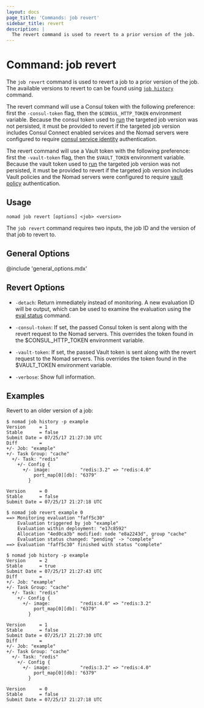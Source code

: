 ```yaml
---
layout: docs
page_title: 'Commands: job revert'
sidebar_title: revert
description: |
  The revert command is used to revert to a prior version of the job.
---
```


# Command: job revert

The `job revert` command is used to revert a job to a prior version of the
job. The available versions to revert to can be found using [`job history`]
command.

The revert command will use a Consul token with the following preference:
first the `-consul-token` flag, then the `$CONSUL_HTTP_TOKEN` environment variable.
Because the consul token used to [run] the targeted job version was not
persisted, it must be provided to revert if the targeted job version includes
Consul Connect enabled services and the Nomad servers were configured to require
[consul service identity] authentication.

The revert command will use a Vault token with the following preference:
first the `-vault-token` flag, then the `$VAULT_TOKEN` environment variable.
Because the vault token used to [run] the targeted job version was not
persisted, it must be provided to revert if the targeted job version includes
Vault policies and the Nomad servers were configured to require [vault policy]
authentication.

## Usage

```plaintext
nomad job revert [options] <job> <version>
```

The `job revert` command requires two inputs, the job ID and the version of that
job to revert to.

## General Options

@include 'general_options.mdx'

## Revert Options

- `-detach`: Return immediately instead of monitoring. A new evaluation ID
  will be output, which can be used to examine the evaluation using the
  [eval status] command.

- `-consul-token`: If set, the passed Consul token is sent along with the revert
  request to the Nomad servers. This overrides the token found in the
  \$CONSUL_HTTP_TOKEN environment variable.

- `-vault-token`: If set, the passed Vault token is sent along with the revert
  request to the Nomad servers. This overrides the token found in the
  \$VAULT_TOKEN environment variable.

- `-verbose`: Show full information.

## Examples

Revert to an older version of a job:

```shell
$ nomad job history -p example
Version     = 1
Stable      = false
Submit Date = 07/25/17 21:27:30 UTC
Diff        =
+/- Job: "example"
+/- Task Group: "cache"
  +/- Task: "redis"
    +/- Config {
      +/- image:           "redis:3.2" => "redis:4.0"
          port_map[0][db]: "6379"
        }

Version     = 0
Stable      = false
Submit Date = 07/25/17 21:27:18 UTC

$ nomad job revert example 0
==> Monitoring evaluation "faff5c30"
    Evaluation triggered by job "example"
    Evaluation within deployment: "e17c8592"
    Allocation "4ed0ca3b" modified: node "e8a2243d", group "cache"
    Evaluation status changed: "pending" -> "complete"
==> Evaluation "faff5c30" finished with status "complete"

$ nomad job history -p example
Version     = 2
Stable      = true
Submit Date = 07/25/17 21:27:43 UTC
Diff        =
+/- Job: "example"
+/- Task Group: "cache"
  +/- Task: "redis"
    +/- Config {
      +/- image:           "redis:4.0" => "redis:3.2"
          port_map[0][db]: "6379"
        }

Version     = 1
Stable      = false
Submit Date = 07/25/17 21:27:30 UTC
Diff        =
+/- Job: "example"
+/- Task Group: "cache"
  +/- Task: "redis"
    +/- Config {
      +/- image:           "redis:3.2" => "redis:4.0"
          port_map[0][db]: "6379"
        }

Version     = 0
Stable      = false
Submit Date = 07/25/17 21:27:18 UTC
```

[`job history`]: /docs/commands/job/history
[eval status]: /docs/commands/eval-status
[consul service identity]: /docs/configuration/consul#allow_unauthenticated
[vault policy]: /docs/configuration/vault#allow_unauthenticated
[run]: /docs/commands/job/run
